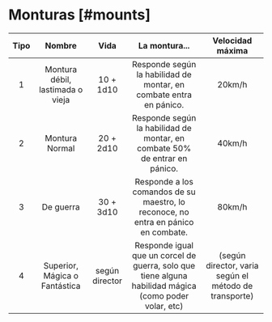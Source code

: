 # Monturas [#mounts]

| Tipo |              Nombre              |      Vida      |                                             La montura...                                              |                   Velocidad máxima                    |
| :--: | :------------------------------: | :------------: | :----------------------------------------------------------------------------------------------------: | :---------------------------------------------------: |
|  1   | Montura débil, lastimada o vieja |   10 + 1d10    |                   Responde según la habilidad de montar, en combate entra en pánico.                   |                        20km/h                         |
|  2   |          Montura Normal          |   20 + 2d10    |               Responde según la habilidad de montar, en combate 50% de entrar en pánico.               |                        40km/h                         |
|  3   |            De guerra             |   30 + 3d10    |           Responde a los comandos de su maestro, lo reconoce, no entra en pánico en combate.           |                        80km/h                         |
|  4   |  Superior, Mágica o Fantástica   | según director | Responde igual que un corcel de guerra, solo que tiene alguna habilidad mágica (como poder volar, etc) | (según director, varia según el método de transporte) |
